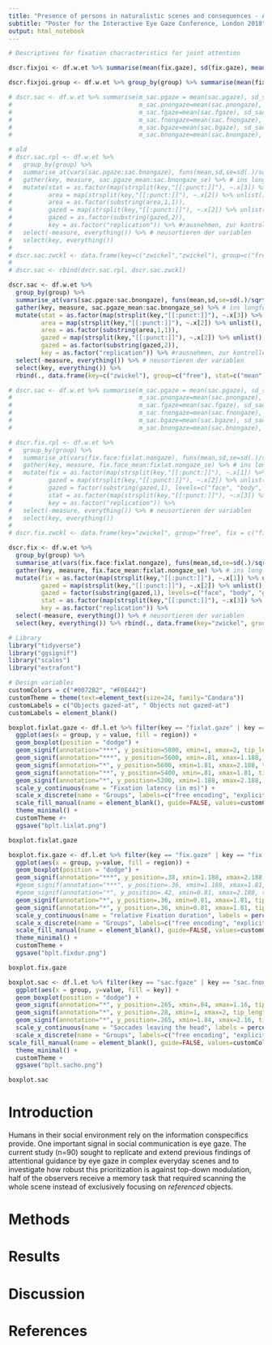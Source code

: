 ```yaml
---
title: "Presence of persons in naturalistic scenes and consequences - A conceptual replication"
subtitle: "Poster for the Interactive Eye Gaze Conference, London 2018"
output: html_notebook
---
```


```r

# Descriptives for fixation chacracteristics for joint attention

dscr.fixjoi <- df.w.et %>% summarise(mean(fix.gaze), sd(fix.gaze), mean(fix.nongaze), sd(fix.nongaze), mean(fixn.gaze), sd(fixn.gaze), mean(fixn.nongaze), sd(fixn.nongaze), mean(fixlat.gaze), mean(fixlat.nongaze), sd(fixlat.nongaze))

dscr.fixjoi.group <- df.w.et %>% group_by(group) %>% summarise(mean(fix.gaze), sd(fix.gaze), mean(fix.nongaze), sd(fix.nongaze), mean(fixn.gaze), sd(fixn.gaze), mean(fixn.nongaze), sd(fixn.nongaze), mean(fixlat.gaze), sd(fixlat.gaze), mean(fixlat.nongaze), sd(fixlat.nongaze))

```

```r
# dscr.sac <- df.w.et %>% summarise(m_sac.pgaze = mean(sac.pgaze), sd_sac.pgaze = sd(sac.pgaze),
#                                   m_sac.pnongaze=mean(sac.pnongaze), sd_sac.pnongaze=sd(sac.pnongaze),
#                                   m_sac.fgaze=mean(sac.fgaze), sd_sac.fgaze=sd(sac.fgaze),
#                                   m_sac.fnongaze=mean(sac.fnongaze), sd_sac.fnongaze=sd(sac.fnongaze),
#                                   m_sac.bgaze=mean(sac.bgaze), sd_sac.bgaze=sd(sac.bgaze),
#                                   m_sac.bnongaze=mean(sac.bnongaze), sd_sac.bnongaze=sd(sac.bnongaze))

# old
# dscr.sac.rpl <- df.w.et %>%
#   group_by(group) %>%
#   summarise_at(vars(sac.pgaze:sac.bnongaze), funs(mean,sd,se=sd(.)/sqrt(n()))) %>% # mit den funs() die variablen vars(von:bis) berechnen
#   gather(key, measure, sac.pgaze_mean:sac.bnongaze_se) %>% # ins longformat
#   mutate(stat = as.factor(map(strsplit(key,"[[:punct:]]"), ~.x[3]) %>% unlist()),
#          area = map(strsplit(key,"[[:punct:]]"), ~.x[2]) %>% unlist(),
#          area = as.factor(substring(area,1,1)),
#          gazed = map(strsplit(key,"[[:punct:]]"), ~.x[2]) %>% unlist(),
#          gazed = as.factor(substring(gazed,2)),
#          key = as.factor("replication")) %>% #rausnehmen, zur kontrolle, ob alles passt, was oben läuft.
#   select(-measure, everything()) %>% # neusortieren der variablen
#   select(key, everything())
# 
# dscr.sac.zwckl <- data.frame(key=c("zwickel","zwickel"), group=c("free", "free"), stat=c("mean", "se"), area=(c("f")), gazed=c("gaze", "gaze", "nongaze", "nongaze"), measure=c(.14,0.01,.09,0.01)) # free = person
# 
# dscr.sac <- rbind(dscr.sac.rpl, dscr.sac.zwckl)

dscr.sac <- df.w.et %>%
  group_by(group) %>%
  summarise_at(vars(sac.pgaze:sac.bnongaze), funs(mean,sd,se=sd(.)/sqrt(n()))) %>% # mit den funs() die variablen vars(von:bis) berechnen
  gather(key, measure, sac.pgaze_mean:sac.bnongaze_se) %>% # ins longformat
  mutate(stat = as.factor(map(strsplit(key,"[[:punct:]]"), ~.x[3]) %>% unlist()),
         area = map(strsplit(key,"[[:punct:]]"), ~.x[2]) %>% unlist(),
         area = as.factor(substring(area,1,1)),
         gazed = map(strsplit(key,"[[:punct:]]"), ~.x[2]) %>% unlist(),
         gazed = as.factor(substring(gazed,2)),
         key = as.factor("replication")) %>% #rausnehmen, zur kontrolle, ob alles passt, was oben läuft.
  select(-measure, everything()) %>% # neusortieren der variablen
  select(key, everything()) %>%
  rbind(., data.frame(key=c("zwickel"), group=c("free"), stat=c("mean", "se"), area=(c("f")), gazed=c("gaze", "gaze", "nongaze", "nongaze"), measure=c(.14,0.01,.09,0.01))) # hinzufügen der Daten aus Zwickel2010 free = person


```

```r
# dscr.sac <- df.w.et %>% summarise(m_sac.pgaze = mean(sac.pgaze), sd_sac.pgaze = sd(sac.pgaze),
#                                   m_sac.pnongaze=mean(sac.pnongaze), sd_sac.pnongaze=sd(sac.pnongaze),
#                                   m_sac.fgaze=mean(sac.fgaze), sd_sac.fgaze=sd(sac.fgaze),
#                                   m_sac.fnongaze=mean(sac.fnongaze), sd_sac.fnongaze=sd(sac.fnongaze),
#                                   m_sac.bgaze=mean(sac.bgaze), sd_sac.bgaze=sd(sac.bgaze),
#                                   m_sac.bnongaze=mean(sac.bnongaze), sd_sac.bnongaze=sd(sac.bnongaze))

# dscr.fix.rpl <- df.w.et %>%
#   group_by(group) %>%
#   summarise_at(vars(fix.face:fixlat.nongaze), funs(mean,sd,se=sd(.)/sqrt(n()))) %>% # mit den funs() die variablen vars(von:bis) berechnen
#   gather(key, measure, fix.face_mean:fixlat.nongaze_se) %>% # ins longformat
#   mutate(fix = as.factor(map(strsplit(key,"[[:punct:]]"), ~.x[1]) %>% unlist()),
#          gazed = map(strsplit(key,"[[:punct:]]"), ~.x[2]) %>% unlist(),
#          gazed = factor(substring(gazed,1), levels=c("face", "body", "gaze", "nongaze")),
#          stat = as.factor(map(strsplit(key,"[[:punct:]]"), ~.x[3]) %>% unlist()),
#          key = as.factor("replication")) %>%
#   select(-measure, everything()) %>% # neusortieren der variablen
#   select(key, everything())
# 
# dscr.fix.zwckl <- data.frame(key="zwickel", group="free", fix = c("fix", "fix", "fix", "fix", "fixn", "fixn", "fixn", "fixn", "fixlat", "fixlat", "fixlat", "fixlat"), gazed = c("gaze","gaze", "nongaze", "nongaze"), stat = c("mean", "se"), measure = c(0.08, .01, .07, .01, 5.89, .37, 5.24, .34, 3588, 133, 4008, 166)) # free = person

dscr.fix <- df.w.et %>%
  group_by(group) %>%
  summarise_at(vars(fix.face:fixlat.nongaze), funs(mean,sd,se=sd(.)/sqrt(n()))) %>% # mit den funs() die variablen vars(von:bis) berechnen
  gather(key, measure, fix.face_mean:fixlat.nongaze_se) %>% # ins longformat
  mutate(fix = as.factor(map(strsplit(key,"[[:punct:]]"), ~.x[1]) %>% unlist()),
         gazed = map(strsplit(key,"[[:punct:]]"), ~.x[2]) %>% unlist(),
         gazed = factor(substring(gazed,1), levels=c("face", "body", "gaze", "nongaze")),
         stat = as.factor(map(strsplit(key,"[[:punct:]]"), ~.x[3]) %>% unlist()),
         key = as.factor("replication")) %>% 
  select(-measure, everything()) %>% # neusortieren der variablen
  select(key, everything()) %>% rbind(., data.frame(key="zwickel", group="free",fix=c("fix","fix","fix","fix","fixn","fixn","fixn","fixn","fixlat","fixlat","fixlat","fixlat"), gazed=c("gaze","gaze", "nongaze", "nongaze"), stat=c("mean","se"), measure=c(0.08,.01,.07,.01,5.89,.37,5.24,.34,3588,133,4008,166)))  #hinzufügen der repl. data # free = person

```

<!-- VERGLEICH -->
```r

# Library
library("tidyverse")
library("ggsignif")
library("scales")
library("extrafont")

# Design variables
customColors = c("#0072B2", "#F0E442")
customTheme = theme(text=element_text(size=24, family="Candara"))
customLabels = c("Objects gazed-at", " Objects not gazed-at")
customLabels = element_blank()

```

```r

boxplot.fixlat.gaze <- df.l.et %>% filter(key == "fixlat.gaze" | key == "fixlat.nongaze") %>% 
  ggplot(aes(x = group, y = value, fill = region)) +
  geom_boxplot(position = "dodge") +
  geom_signif(annotation="***", y_position=5800, xmin=1, xmax=2, tip_length = 0.0, vjust = 0.5) +
  geom_signif(annotation="***", y_position=5600, xmin=.81, xmax=1.188, tip_length = 0.0, vjust = 0.5) +
  geom_signif(annotation="*", y_position=5600, xmin=1.81, xmax=2.188, tip_length = 0.0, vjust = 0.5) +
  geom_signif(annotation="**", y_position=5400, xmin=.81, xmax=1.81, tip_length = 0.0, vjust = 0.5) +
  geom_signif(annotation="*", y_position=5200, xmin=1.188, xmax=2.188, tip_length = 0.0, vjust = 0.5) +
  scale_y_continuous(name = "Fixation latency (in ms)") +
  scale_x_discrete(name = "Groups", labels=c("free encoding", "explicit encoding")) +
  scale_fill_manual(name = element_blank(), guide=FALSE, values=customColors) +
  theme_minimal() +
  customTheme #+
  ggsave("bplt.lixlat.png")

boxplot.fixlat.gaze

```


```r


boxplot.fix.gaze <- df.l.et %>% filter(key == "fix.gaze" | key == "fix.nongaze") %>% 
  ggplot(aes(x = group, y=value, fill = region)) +
  geom_boxplot(position = "dodge") +
  geom_signif(annotation="***", y_position=.38, xmin=1.188, xmax=2.188, tip_length = 0.0, vjust = 0.5) +
  #geom_signif(annotation="***", y_position=.36, xmin=1.188, xmax=1.81, tip_length = 0.0, vjust = 0.5) +
  #geom_signif(annotation="*", y_position=.42, xmin=0.81, xmax=2.188, tip_length = 0.0, vjust = 0.5) +
  geom_signif(annotation="*", y_position=.36, xmin=0.81, xmax=1.81, tip_length = 0.0, vjust = 0.5) +
  geom_signif(annotation="*", y_position=.36, xmin=0.81, xmax=1.81, tip_length = 0.0, vjust = 0.5) +
  scale_y_continuous(name = "relative Fixation duration", labels = percent_format()) +
  scale_x_discrete(name = "Groups", labels=c("free encoding", "explicit encoding")) +
  scale_fill_manual(name = element_blank(), guide=FALSE, values=customColors)+
  theme_minimal() +
  customTheme +
  ggsave("bplt.fixdur.png")

boxplot.fix.gaze
```


```r
boxplot.sac <- df.l.et %>% filter(key == "sac.fgaze" | key == "sac.fnongaze") %>% 
  ggplot(aes(x = group, y=value, fill = key)) +
  geom_boxplot(position = "dodge") +
  geom_signif(annotation="*", y_position=.265, xmin=.84, xmax=1.16, tip_length = 0.01, vjust = 0.5) +
  geom_signif(annotation="*", y_position=.28, xmin=1, xmax=2, tip_length = 0.01, vjust = 0.5) +
  geom_signif(annotation="*", y_position=.265, xmin=1.84, xmax=2.16, tip_length = 0.01, vjust = 0.5)+
  scale_y_continuous(name = "Saccades leaving the head", labels = percent_format()) +
  scale_x_discrete(name = "Groups", labels=c("free encoding", "explicit encoding")) +
scale_fill_manual(name = element_blank(), guide=FALSE, values=customColors) +
  theme_minimal() +
  customTheme +
  ggsave("bplt.sacho.png")

boxplot.sac
```

# Introduction

Humans in their social environment rely on the information conspecifics provide. One important signal in social communication is eye gaze. The current study (n=90) sought to replicate and extend previous findings of attentional guidance by eye gaze in complex everyday scenes and to investigate how robust this prioritization is against top-down modulation, half of the observers receive a memory task that required scanning the whole scene instead of exclusively focusing on *referenced* objects.


# Methods

# Results
<!-- Drei Plots: Latenz, Duration & Sakkaden: Kopf-Objekt -->

# Discussion

# References

